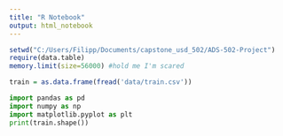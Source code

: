 ```yaml
---
title: "R Notebook"
output: html_notebook
---
```



```r
setwd("C:/Users/Filipp/Documents/capstone_usd_502/ADS-502-Project")
require(data.table)
memory.limit(size=56000) #hold me I'm scared
```

```r
train = as.data.frame(fread('data/train.csv'))
```
```python
import pandas as pd
import numpy as np
import matplotlib.pyplot as plt
print(train.shape())
```


